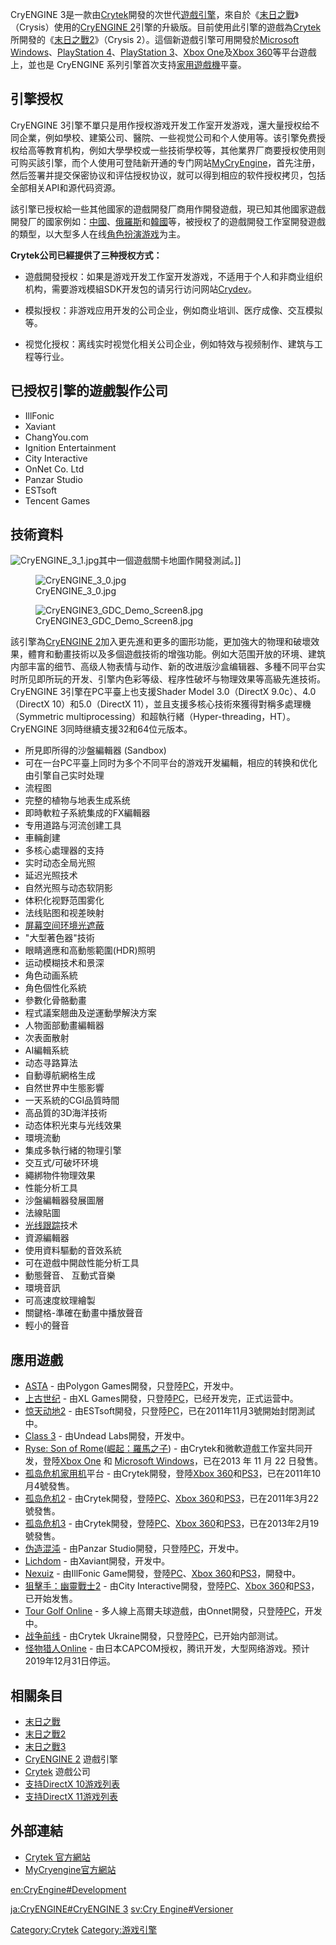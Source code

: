 {{noteTA
|G1=Games
}}
{{Infobox Software
| name = CryEngine 3
| logo = [[File:News_20090311.gif|200px]]
| developer = [[Crytek|Crytek]]
| operating_system = [[跨平台|跨平台]]
| language= [[英语|英语]]
| latest_release_version = 3.7
| latest_release_date = 2015-4-28
| genre = [[游戏引擎|游戏引擎]]
| license = [[专有软件|专有软件]]
| website = http://cryengine.com/
}}

CryENGINE 3是一款由[[Crytek|Crytek]]開發的次世代[[遊戲引擎|遊戲引擎]]，來自於《[[末日之戰|末日之戰]]》（Crysis）使用的[[CryENGINE_2|CryENGINE 2]]引擎的升級版。目前使用此引擎的遊戲為[[Crytek|Crytek]]所開發的《[[末日之戰2|末日之戰2]]》（Crysis 2）。這個新遊戲引擎可用開發於[[Microsoft_Windows|Microsoft Windows]]、[[PlayStation_4|PlayStation 4]]、[[PlayStation_3|PlayStation 3]]、[[Xbox_One|Xbox One]]及[[Xbox_360|Xbox 360]]等平台遊戲上，並也是 CryENGINE 系列引擎首次支持[[遊戲機|家用遊戲機]]平臺。

== 引擎授权 ==

CryENGINE 3引擎不單只是用作授权游戏开发工作室开发游戏，還大量授权给不同企業，例如學校、建築公司、醫院、一些视觉公司和个人使用等。该引擎免费授权给高等教育机构，例如大學學校或一些技術學校等，其他業界厂商要授权使用则可购买該引擎，而个人使用可登陆新开通的专门网站[http://www.mycryengine.com MyCryEngine]{{Wayback|url=http://www.mycryengine.com/ |date=20140210092725 }}，首先注册，然后签署并提交保密协议和评估授权协议，就可以得到相应的软件授权拷贝，包括全部相关API和源代码资源。

該引擎已授权給一些其他國家的遊戲開發厂商用作開發遊戲，現已知其他國家遊戲開發厂的國家例如：[[中國|中國]]、[[俄羅斯|俄羅斯]]和[[韓國|韓國]]等，被授权了的遊戲開發工作室開發遊戲的類型，以大型多人在线[[電子角色扮演遊戲|角色扮演游戏]]为主。

'''Crytek公司已經提供了三种授权方式：'''

* 遊戲開發授权：如果是游戏开发工作室开发游戏，不适用于个人和非商业组织机构，需要游戏模組SDK开发包的请另行访问网站[http://www.crydev.net Crydev]{{Wayback|url=http://www.crydev.net/ |date=20110923164109 }}。

* 模拟授权：非游戏应用开发的公司企业，例如商业培训、医疗成像、交互模拟等。

* 视觉化授权：离线实时视觉化相关公司企业，例如特效与视频制作、建筑与工程等行业。

== 已授权引擎的遊戲製作公司 ==
* IllFonic
* Xaviant
* ChangYou.com
* Ignition Entertainment
* City Interactive
* OnNet Co. Ltd
* Panzar Studio
* ESTsoft
* Tencent Games

== 技術資料 ==
[[File:CryENGINE_3_1.jpg|thumb]]其中一個遊戲關卡地圖作開發測試。]]

[[File:CryENGINE_3_0.jpg|thumb]]

[[File:CryENGINE3_GDC_Demo_Screen8.jpg|thumb]]

該引擎為[[CryENGINE_2|CryENGINE 2]]加入更先進和更多的圖形功能，更加強大的物理和破壞效果，體育和動畫技術以及多個遊戲技術的增強功能。例如大范围开放的环境、建筑内部丰富的细节、高级人物表情与动作、新的改进版沙盒编辑器、多種不同平台实时所见即所玩的开发、引擎内色彩等级、程序性破坏与物理效果等高級先進技術。CryENGINE 3引擎在PC平臺上也支援Shader Model 3.0（DirectX 9.0c）、4.0（DirectX 10）和5.0（DirectX 11），並且支援多核心技術來獲得對稱多處理機（Symmetric multiprocessing）和超執行緒（Hyper-threading，HT）。CryENGINE 3同時继續支援32和64位元版本。

* 所見即所得的沙盤編輯器 (Sandbox)
* 可在一台PC平臺上同时为多个不同平台的游戏开发編輯，相应的转换和优化由引擎自己实时处理
* 流程图
* 完整的植物与地表生成系统
* 即時軟粒子系統集成的FX編輯器
* 专用道路与河流创建工具
* 車輛創建
* 多核心處理器的支持
* 实时动态全局光照
* 延迟光照技术
* 自然光照与动态软阴影
* 体积化视野范围雾化
* 法线贴图和视差映射
* [[屏幕空间环境光遮蔽|屏幕空间环境光遮蔽]]
* "大型著色器"技術
* 眼睛適應和高動態範圍(HDR)照明
* 运动模糊技术和景深
* 角色动画系統
* 角色個性化系統
* 參數化骨骼動畫
* 程式議案翹曲及逆運動學解決方案
* 人物面部動畫編輯器
* 次表面散射
* AI編輯系統
* 动态寻路算法
* 自動導航網格生成
* 自然世界中生態影響
* 一天系統的CGI品質時間
* 高品質的3D海洋技術
* 动态体积光束与光线效果
* 環境流動
* 集成多執行緒的物理引擎
* 交互式/可破坏环境
* 繩綁物件物理效果
* 性能分析工具
* 沙盤編輯器發展圖層
* 法線貼圖
* [[光线跟踪|光线跟踪]]技术
* 資源編輯器
* 使用資料驅動的音效系統
* 可在遊戲中開啟性能分析工具
* 動態聲音、 互動式音樂
* 環境音訊
* 可高速度紋理繪製
* 關鍵格-準確在動畫中播放聲音
* 輕小的聲音

== 應用遊戲 ==
* [[ASTA|ASTA]] - 由Polygon Games開發，只登陸[[个人电脑|PC]]，开发中。
* [[上古世纪|上古世纪]] - 由XL Games開發，只登陸[[个人电脑|PC]]，已经开发完，正式运营中。
* [[惊天动地2|惊天动地2]] - 由ESTsoft開發，只登陸[[个人电脑|PC]]，已在2011年11月3號開始封閉測試中。
* [[Class_3|Class 3]] - 由Undead Labs開發，开发中。
* [[Ryse:_Son_of_Rome|Ryse: Son of Rome]]([[崛起：羅馬之子|崛起：羅馬之子]]) - 由Crytek和微軟遊戲工作室共同开发，登陸[[Xbox_One|Xbox One]] 和 [[Microsoft_Windows|Microsoft Windows]]，已在2013 年 11 月 22 日發售。
* [[孤岛危机|孤岛危机]][[家用机|家用机]]平台 - 由Crytek開發，登陸[[Xbox_360|Xbox 360]]和[[PS3|PS3]]，已在2011年10月4號發售。
* [[孤岛危机2|孤岛危机2]] - 由Crytek開發，登陸[[个人电脑|PC]]、[[Xbox_360|Xbox 360]]和[[PS3|PS3]]，已在2011年3月22號發售。
* [[孤岛危机3|孤岛危机3]] - 由Crytek開發，登陸[[个人电脑|PC]]、[[Xbox_360|Xbox 360]]和[[PS3|PS3]]，已在2013年2月19號發售。
* [[伪造混沌|伪造混沌]] - 由Panzar Studio開發，只登陸[[个人电脑|PC]]，开发中。
* [[Lichdom|Lichdom]] - 由Xaviant開發，开发中。
* [[Nexuiz|Nexuiz]] - 由IllFonic Game開發，登陸[[个人电脑|PC]]、[[Xbox_360|Xbox 360]]和[[PS3|PS3]]，開發中。
* [[狙擊手：幽靈戰士2|狙擊手：幽靈戰士2]] - 由City Interactive開發，登陸[[个人电脑|PC]]、[[Xbox_360|Xbox 360]]和[[PS3|PS3]]，已开始发售。
* [[Tour_Golf_Online|Tour Golf Online]] - 多人線上高爾夫球遊戲，由Onnet開發，只登陸[[个人电脑|PC]]，开发中。
* [[战争前线|战争前线]] - 由Crytek Ukraine開發，只登陸[[个人电脑|PC]]，已开始内部测试。
* [[怪物猎人Online|怪物猎人Online]] - 由日本CAPCOM授权，腾讯开发，大型网络游戏。预计2019年12月31日停运。

== 相關条目 ==
* [[末日之戰|末日之戰]]
* [[末日之戰2|末日之戰2]]
* [[末日之戰3|末日之戰3]]
* [[CryENGINE_2|CryENGINE 2]] 遊戲引擎
* [[Crytek|Crytek]] 遊戲公司
* [[支持DirectX_10游戏列表|支持DirectX 10游戏列表]]
* [[支持DirectX_11游戏列表|支持DirectX 11游戏列表]]

== 外部連結 ==
* [http://www.crytek.com/ Crytek 官方網站]{{Wayback|url=http://www.crytek.com/ |date=20080103155137 }} {{en}}
* [http://mycryengine.com/ MyCryengine官方網站]{{Wayback|url=http://mycryengine.com/ |date=20110623170905 }} {{en}}

{{CryTek}}

[[Category:Crytek|Category:Crytek]]
[[Category:游戏引擎|Category:游戏引擎]]

[[en:CryEngine#Development|en:CryEngine#Development]]

[[ja:CryENGINE#CryENGINE_3|ja:CryENGINE#CryENGINE 3]]
[[sv:Cry_Engine#Versioner|sv:Cry Engine#Versioner]]
